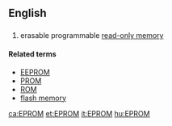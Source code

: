 ==English==
{{wikipedia}}
==={{acronym}}===
{{en-noun}}
# {{electronics}} erasable programmable [[read-only memory]]

====Related terms====
* [[EEPROM]]
* [[PROM]]
* [[ROM]]
* [[flash memory]]

[[ca:EPROM]]
[[et:EPROM]]
[[it:EPROM]]
[[hu:EPROM]]
